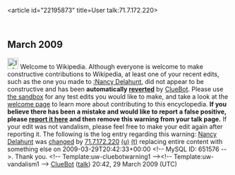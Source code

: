 <article id="22195873" title=User talk:71.7.172.220>
	<talkpage id="22195873" title="User talk:71.7.172.220">


== March 2009 ==
[[Image:Information.svg|left|25px]] Welcome to Wikipedia. Although everyone is welcome to make constructive contributions to Wikipedia, at least one of your recent edits, such as the one you made to [[:Nancy Delahunt]], did not appear to be constructive and has been '''automatically [[Help:Reverting|reverted]]''' by [[User:ClueBot|ClueBot]].  Please use [[Wikipedia:Sandbox|the sandbox]] for any test edits you would like to make, and take a look at the [[Wikipedia:Introduction|welcome page]] to learn more about contributing to this encyclopedia.  '''If you believe there has been a mistake and would like to report a false positive, please [[User:ClueBot/FalsePositives|report it here]] and then remove this warning from your talk page.'''  If your edit was not vandalism, please feel free to make your edit again after reporting it. The following is the log entry regarding this warning: [[Nancy Delahunt]] was [http://en.wikipedia.org/w/index.php?title=Nancy+Delahunt&amp;diff=280492938&amp;oldid=279686625 changed] by [[Special:Contributions/71.7.172.220|71.7.172.220]] [[User:71.7.172.220|(u)]] [[User talk:71.7.172.220|(t)]] replacing entire content with something else on 2009-03-29T20:42:33+00:00 &lt;!-- MySQL ID: 651576 --&gt;. Thank you. &lt;!-- Template:uw-cluebotwarning1 --&gt;&lt;!-- Template:uw-vandalism1 --&gt; [[User:ClueBot|ClueBot]] ([[User talk:ClueBot|talk]]) 20:42, 29 March 2009 (UTC)
	</talkpage>
</article>